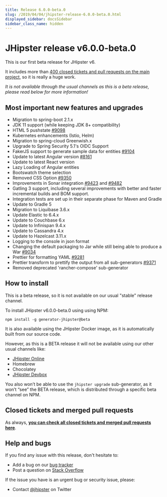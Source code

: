 ```yaml
---
title: Release 6.0.0-beta.0
slug: /2019/04/04/jhipster-release-6.0.0-beta.0.html
displayed_sidebar: docsSidebar
sidebar_class_name: hidden
---
```


JHipster release v6.0.0-beta.0
==================

This is our first beta release for JHipster v6.

It includes more than [400 closed tickets and pull requests on the main project](https://github.com/jhipster/generator-jhipster/issues?q=milestone%3A6.0.0-beta.0+is%3Aclosed), so it is really a huge work.

_It is not available through the usual channels as this is a beta release, please read below for more information!_

Most important new features and upgrades
-------------

- Migration to spring-boot 2.1.x
- JDK 11 support (while keeping JDK 8+ compatibility)
- HTML 5 pushstate [#9098](https://github.com/jhipster/generator-jhipster/pull/9098)
- Kubernetes enhancements (Istio, Helm)
- Migration to spring-cloud Greenwish.x
- Upgrade to Spring Security 5.1's OIDC Support
- FakerJS support to generate sample data for entities [#9104](https://github.com/jhipster/generator-jhipster/pull/9104)
- Update to latest Angular version [#8161](https://github.com/jhipster/generator-jhipster/pull/8161)
- Update to latest React version
- Lazy Loading of Angular entities
- Bootswatch theme selection
- Removed CSS Option [#9350](https://github.com/jhipster/generator-jhipster/pull/9350)
- Improvements in Sonar integration [#9423](https://github.com/jhipster/generator-jhipster/pull/9423) and [#9482](https://github.com/jhipster/generator-jhipster/pull/9482)
- Gatling 3 support, including several improvements with better and faster incremental builds and BOM support.
- Integration tests are set up in their separate phase for Maven and Gradle
- Update to Gradle 5
- Migration to Liquibase 3.6.x
- Update Elastic to 6.4.x
- Update to Couchbase 6.x
- Update to Infinispan 9.4.x
- Update to Cassandra 4.x
- Update to Hazelcast 3.11.x
- Logging to the console in json format
- Changing the default packaging to Jar while still being able to produce a War [#9034](https://github.com/jhipster/generator-jhipster/pull/9034)
- Prettier for formatting YAML [#9281](https://github.com/jhipster/generator-jhipster/pull/9281)
- Prettier transform to prettify the output from all sub-generators [#9371](https://github.com/jhipster/generator-jhipster/pull/9371)
- Removed deprecated 'rancher-compose' sub-generator

How to install
------------

This is a beta release, so it is not available on our usual "stable" release channel.

To install JHipster v6.0.0-beta.0 using using NPM:

```
npm install -g generator-jhipster@beta
```

It is also available using the JHipster Docker image, as it is automatically built from our source code.

However, as this is a BETA release it will not be available using our other usual channels like:

- [JHipster Online](https://start.jhipster.tech)
- Homebrew
- Chocolatey
- [JHipster Devbox](https://github.com/jhipster/jhipster-devbox)

You also won’t be able to use the `jhipster upgrade` sub-generator, as it won’t “see” the BETA release, which is distributed through a specific beta channel on NPM.


Closed tickets and merged pull requests
------------
As always, __[you can check all closed tickets and merged pull requests here](https://github.com/jhipster/generator-jhipster/issues?q=milestone%3A6.0.0-beta.0+is%3Aclosed)__.

Help and bugs
--------------

If you find any issue with this release, don't hesitate to:

- Add a bug on our [bug tracker](https://github.com/jhipster/generator-jhipster/issues?state=open)
- Post a question on [Stack Overflow](http://stackoverflow.com/tags/jhipster/info)

If the issue you have is an urgent bug or security issue, please:

- Contact [@jhipster](https://twitter.com/jhipster) on Twitter
